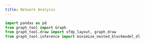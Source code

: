 ```yaml
---
title: Network Analysis
---
```


```python
import pandas as pd
from graph_tool import Graph
from graph_tool.draw import sfdp_layout, graph_draw
from graph_tool.inference import minimize_nested_blockmodel_dl
```